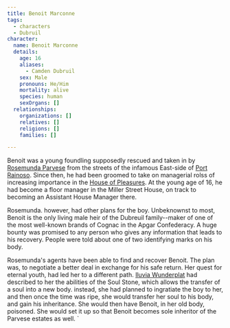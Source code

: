 ```yaml
---
title: Benoit Marconne
tags:
  - characters
  - Dubruil
character:
  name: Benoit Marconne
  details:
    age: 16
    aliases:
      - Camden Dubruil
    sex: Male
    pronouns: He/Him
    mortality: alive
    species: human
    sexOrgans: []
  relationships:
    organizations: []
    relatives: []
    religions: []
    families: []

---
```


Benoit was a young foundling supposedly rescued and taken in by
[Rosemunda Parvese](/world/characters/rosemunda-parvese/) from the streets of the
infamous East-side of [Port Rainoso](/world/locations/port-rainoso/). Since then,
he had been groomed to take on managerial rolss of increasing importance in
the [House of Pleasures](/world/organizations/parvese-houses-of-pleasures/). At
the young age of 16, he had become a floor manager in the Miller Street House,
on track to becoming an Assistant House Manager there. 

Rosemunda. however, had other plans for the boy. Unbeknownst to most, Benoit is
the only living male heir of the Dubreuil family--maker of one of the most
well-known brands of Cognac in the Apgar Confederacy. A huge bounty was promised
to any person who gives any information that leads to his recovery. People were
told about one of two identifying marks on his body.

Rosemunda's agents have been able to find and recover Benoit. The plan was, to
negotiate a better deal in exchange for his safe return. Her quest for eternal
youth, had led her to a different path.
[Iluvia Wunderplat](/world/characters/iluvia-wunderplat/) had described to her the
abilities of the Soul Stone, which allows the transfer of a soul into a new
body. instead, she had planned to ingratiate the boy to her, and then once the
time was ripe, she would transfer her soul to his body, and gain his
inheritance. She would then have Benoit, in her old body, poisoned. She would
set it up so that Benoit becomes sole inheritor of the Parvese estates as well.
\`
